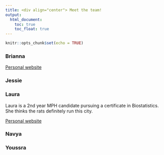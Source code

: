 ```yaml
---
title: <div align="center"> Meet the team!
output: 
  html_document:
    toc: true
    toc_float: true
---
```


```r
knitr::opts_chunk$set(echo = TRUE)
```

### Brianna

[Personal website](bcarnagie.github.io)

### Jessie

### Laura

Laura is a 2nd year MPH candidate pursuing a certificate in Biostatistics. She thinks the rats definitely run this city. 

[Personal website](lvr2115.github.io) 

### Navya

### Youssra
